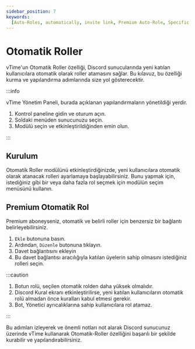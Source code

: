 ```yaml
---
sidebar_position: 7
keywords:
  [Auto-Roles, automatically, invite link, Premium Auto-Role, Specific Link]
---
```


# Otomatik Roller

vTime'un Otomatik Roller özelliği, Discord sunucularında yeni katılan kullanıcılara otomatik olarak roller atamasını sağlar. Bu kılavuz, bu özelliği kurma ve yapılandırma adımlarında size yol gösterecektir.

:::info

vTime Yönetim Paneli, burada açıklanan yapılandırmaların yönetildiği yerdir.

1. Kontrol paneline gidin ve oturum açın.
2. Soldaki menüden sunucunuzu seçin.
3. Modülü seçin ve etkinleştirildiğinden emin olun.

:::

## Kurulum

Otomatik Roller modülünü etkinleştirdiğinizde, yeni kullanıcılara otomatik olarak atanacak rolleri ayarlamaya başlayabilirsiniz. Bunu yapmak için, istediğiniz gibi bir veya daha fazla rol seçmek için modülün seçim menüsünü kullanın.

## Premium Otomatik Rol

Premium aboneyseniz, otomatik ve belirli roller için benzersiz bir bağlantı belirleyebilirsiniz.

1. `Ekle` butonuna basın.
2. Ardından, `Düzenle` butonuna tıklayın.
3. Davet bağlantısını ekleyin
4. Bu davet bağlantısı aracılığıyla katılan üyelerin sahip olmasını istediğiniz rolleri seçin.

:::caution

1. Botun rolü, seçilen otomatik rolden daha yüksek olmalıdır.
2. Discord Kural ekranı etkinleştirilirse, yeni katılan kullanıcıların otomatik rolü almadan önce kuralları kabul etmesi gerekir.
3. Bot, Yönetici ayrıcalıklarına sahip kullanıcılara rol atamaz.

:::

Bu adımları izleyerek ve önemli notları not alarak Discord sunucunuz üzerinde vTime kullanarak Otomatik-Roller özelliğini başarılı bir şekilde kurabilir ve yapılandırabilirsiniz.
